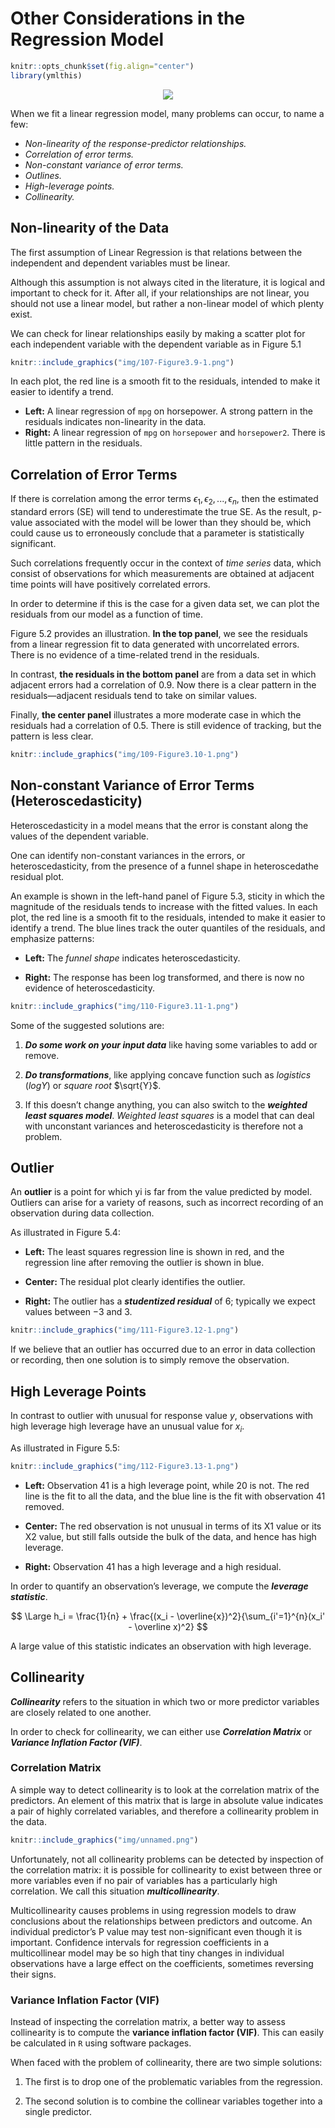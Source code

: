 # Other Considerations in the Regression Model

```r
knitr::opts_chunk$set(fig.align="center")
library(ymlthis)
```

<center>![](img/illos/02-other.png)</center>

When we fit a linear regression model, many problems can occur, to name a few:

* *Non-linearity of the response-predictor relationships.*
* *Correlation of error terms.*
* *Non-constant variance of error terms.*
* *Outlines.*
* *High-leverage points.*
* *Collinearity.*



## Non-linearity of the Data

The first assumption of Linear Regression is that relations between the independent and dependent variables must be linear.

Although this assumption is not always cited in the literature, it is logical and important to check for it. After all, if your relationships are not linear, you should not use a linear model, but rather a non-linear model of which plenty exist.

We can check for linear relationships easily by making a scatter plot for each independent variable with the dependent variable as in Figure 5.1

```r
knitr::include_graphics("img/107-Figure3.9-1.png")
```

In each plot, the red line is a smooth fit to the residuals, intended to make it easier to identify a trend. 

* **Left:** A linear regression of `mpg` on horsepower. A strong pattern in the residuals indicates non-linearity in the data. 
* **Right:** A linear regression of `mpg` on `horsepower` and `horsepower2`. There is little pattern in the residuals.



## Correlation of Error Terms

If there is correlation among the error terms $\epsilon_1, \epsilon_2,...,\epsilon_n$, then the estimated standard errors (SE) will tend to underestimate the true SE. As the result, p-value associated with the model will be lower than they should be, which could cause us to erroneously conclude that a parameter is statistically significant.

:::tip
Such correlations frequently occur in the context of *time series* data, which consist of observations for which measurements are obtained at adjacent time points will have positively correlated errors.
   
In order to determine if this is the case for a given data set, we can plot the residuals from our model as a function of time.
:::


Figure 5.2 provides an illustration. **In the top panel**, we see the residuals from a linear regression fit to data generated with uncorrelated errors. There is no evidence of a time-related trend in the residuals.

In contrast, **the residuals in the bottom panel** are from a data set in which adjacent errors had a correlation of 0.9. Now there is a clear pattern in the residuals—adjacent residuals tend to take on similar values. 

Finally, **the center panel** illustrates a more moderate case in which the residuals had a correlation of 0.5. There is still evidence of tracking, but the pattern is less clear.

```r
knitr::include_graphics("img/109-Figure3.10-1.png")
```


## Non-constant Variance of Error Terms (Heteroscedasticity)

Heteroscedasticity in a model means that the error is constant along the values of the dependent variable.

:::tip
   One can identify non-constant variances in the errors, or heteroscedasticity, from the presence of a funnel shape in heteroscedathe residual plot.
:::

An example is shown in the left-hand panel of Figure 5.3, sticity in which the magnitude of the residuals tends to increase with the fitted values. In each plot, the red line is a smooth fit to the residuals, intended to make it easier to identify a trend. The blue lines track the outer quantiles of the residuals, and emphasize patterns: 

* **Left:** The *funnel shape* indicates heteroscedasticity. 

* **Right:** The response has been log transformed, and there is now no evidence of heteroscedasticity.

```r
knitr::include_graphics("img/110-Figure3.11-1.png")
```

Some of the suggested solutions are: 

1. ***Do some work on your input data*** like having some variables to add or remove. 

2. ***Do transformations***, like applying concave function such as *logistics* ($logY$) or *square root* $\sqrt{Y}$.

3. If this doesn’t change anything, you can also switch to the ***weighted least squares model***. *Weighted least squares* is a model that can deal with unconstant variances and heteroscedasticity is therefore not a problem. 



## Outlier

An **outlier** is a point for which yi is far from the value predicted by model. Outliers can arise for a variety of reasons, such as incorrect recording of an observation during data collection.

As illustrated in Figure 5.4:

* **Left:** The least squares regression line is shown in red, and the regression line after removing the outlier is shown in blue. 

* **Center:** The residual plot clearly identifies the outlier. 

* **Right:** The outlier has a ***studentized residual*** of 6; typically we expect values between −3 and 3.

```r
knitr::include_graphics("img/111-Figure3.12-1.png")
```

If we believe that an outlier has occurred due to an error in data collection or recording, then one solution is to simply remove the observation.



## High Leverage Points

In contrast to outlier with unusual for response value $y$, observations with high leverage high leverage have an unusual value for $x_i$.

As illustrated in Figure 5.5:

```r
knitr::include_graphics("img/112-Figure3.13-1.png")
```

* **Left:** Observation 41 is a high leverage point, while 20 is not. The red line is the fit to all the data, and the blue line is the fit with observation 41 removed.

* **Center:** The red observation is not unusual in terms of its X1 value or its X2 value, but still falls outside the bulk of the data, and hence has high leverage. 

* **Right:** Observation 41 has a high leverage and a high residual. 


In order to quantify an observation’s leverage, we compute the ***leverage
statistic***.

:::formula
$$
\Large h_i = \frac{1}{n} + \frac{(x_i - \overline{x})^2}{\sum_{i'=1}^{n}(x_i' - \overline x)^2}
$$
:::

A large value of this statistic indicates an observation with high leverage.



## Collinearity

***Collinearity*** refers to the situation in which two or more predictor variables are closely related to one another.

In order to check for collinearity, we can either use ***Correlation Matrix*** or ***Variance Inflation Factor (VIF)***.



### Correlation Matrix

A simple way to detect collinearity is to look at the correlation matrix
of the predictors. An element of this matrix that is large in absolute value indicates a pair of highly correlated variables, and therefore a collinearity problem in the data. 

```r
knitr::include_graphics("img/unnamed.png")
```

Unfortunately, not all collinearity problems can be detected by inspection of the correlation matrix: it is possible for collinearity to exist between three or more variables even if no pair of variables has a particularly high correlation. We call this situation ***multicollinearity***.

Multicollinearity causes problems in using regression models to draw conclusions about the relationships between predictors and outcome. An individual predictor's P value may test non-significant even though it is important. Confidence intervals for regression coefficients in a multicollinear model may be so high that tiny changes in individual observations have a large effect on the coefficients, sometimes reversing their signs.



### Variance Inflation Factor (VIF)

Instead of inspecting the correlation matrix, a better way to assess collinearity is to compute the **variance inflation factor (VIF)**. This can easily be calculated in `R` using software packages.

When faced with the problem of collinearity, there are two simple solutions:

1. The first is to drop one of the problematic variables from the regression.

2. The second solution is to combine the collinear variables together into a single predictor.